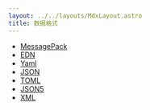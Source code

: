 ```yaml
---
layout: ../../layouts/MdxLayout.astro
title: 数据格式
---
```


- [MessagePack](https://msgpack.org/)
- [EDN](https://github.com/edn-format/edn)
- [Yaml](https://yaml.org/)
- [JSON](https://www.json.org/json-en.html)
- [TOML](https://toml.io/cn/)
- [JSON5](https://json5.org/)
- [XML](https://www.w3.org/XML/)